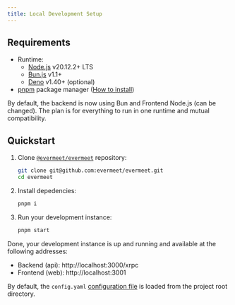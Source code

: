 ```yaml
---
title: Local Development Setup
---
```


## Requirements

* Runtime:
  * [Node.js](https://nodejs.org/en) v20.12.2+ LTS
  * [Bun.js](https://bun.sh/) v1.1+
  * [Deno](https://deno.com/) v1.40+ (optional)
* [pnpm](https://pnpm.io/) package manager ([How to install](https://pnpm.io/installation))

By default, the backend is now using Bun and Frontend Node.js (can be changed). The plan is for everything to run in one runtime and mutual compatibility.

## Quickstart


<Steps>

1. Clone [`@evermeet/evermeet`](https://github.com/evermeet/evermeet) repository:

   ```bash
   git clone git@github.com:evermeet/evermeet.git
   cd evermeet
   ```

2. Install depedencies:

   ```bash
   pnpm i
   ```

3. Run your development instance:

   ```bash
   pnpm start
   ```

</Steps>

Done, your development instance is up and running and available at the following addresses:

* Backend (api): http://localhost:3000/xrpc
* Frontend (web): http://localhost:3001

By default, the `config.yaml` [configuration file](/operation/configuration) is loaded from the project root directory.